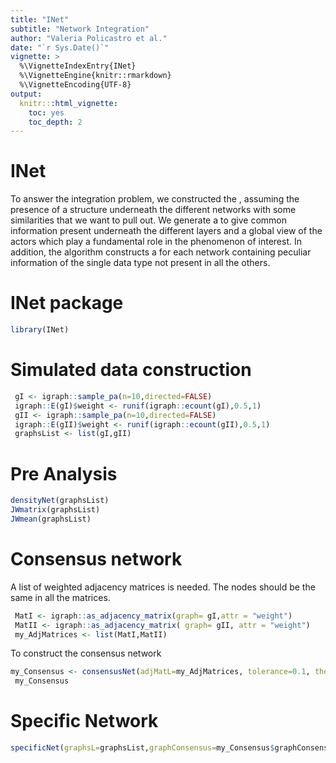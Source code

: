 ```yaml
---
title: "INet"
subtitle: "Network Integration"
author: "Valeria Policastro et al."
date: "`r Sys.Date()`"
vignette: >
  %\VignetteIndexEntry{INet}
  %\VignetteEngine{knitr::rmarkdown}
  %\VignetteEncoding{UTF-8}
output:
  knitr:::html_vignette:
    toc: yes
    toc_depth: 2
---
```



# INet

To answer the integration problem, we constructed the \texttt{INet Algorithm}, assuming the presence of a structure underneath the different networks with some similarities that we want to pull out. We generate a \texttt{Consensus Network} to give common information present underneath the different layers and a global view of the actors which play a fundamental role in the phenomenon of interest. In addition, the algorithm constructs a \texttt{Case Specific Network} for each network containing peculiar information of the single data type not present in all the others.


# INet package
```r
library(INet)
```

# Simulated data construction
```r
 gI <- igraph::sample_pa(n=10,directed=FALSE)
 igraph::E(gI)$weight <- runif(igraph::ecount(gI),0.5,1)
 gII <- igraph::sample_pa(n=10,directed=FALSE)
 igraph::E(gII)$weight <- runif(igraph::ecount(gII),0.5,1)
 graphsList <- list(gI,gII)
```

# Pre Analysis
```r

densityNet(graphsList)
JWmatrix(graphsList)
JWmean(graphsList)
```



# Consensus network

A list of weighted adjacency matrices is needed. 
The nodes should be the same in all the matrices.

```r
 MatI <- igraph::as_adjacency_matrix(graph= gI,attr = "weight")
 MatII <- igraph::as_adjacency_matrix( graph= gII, attr = "weight")
 my_AdjMatrices <- list(MatI,MatII)
```


To construct the consensus network
```r
my_Consensus <- consensusNet(adjMatL=my_AdjMatrices, tolerance=0.1, theta=0.04, ThresholdConsensus=0.01, nitermax=50,ncores=2)
 my_Consensus
```



# Specific Network
```r
specificNet(graphsL=graphsList,graphConsensus=my_Consensus$graphConsensus)
```
